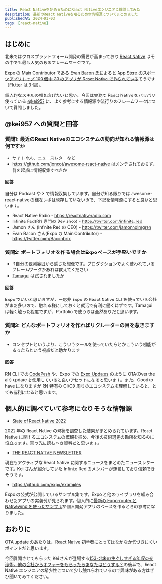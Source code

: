```yaml
---
title: React Nativeを始めるためにReact Nativeエンジニアに質問してみた
description: 最新のReact Nativeを知るための情報源についてまとめました
publishedAt: 2024-01-03
tags: [react-native]
---
```



## はじめに

北米ではクロスプラットフォーム開発の需要が高まっており [React Native](https://reactnative.dev/) はその中でも最も人気のあるフレームワークです。

[Expo](https://expo.dev/) の Main Contributor である [Evan Bacon](https://twitter.com/Baconbrix) 氏によると [App Store のスポーツアプリトップ 100 個中 33 のアプリが React Native で作られている](https://twitter.com/Baconbrix/status/1692215896029212847)そうです（[Flutter](https://flutter.dev/) は 3 個）。

個人的なスキルの幅を広げたいと思い、今回は実務で React Native をバリバリ使っている [@kei957](https://twitter.com/kei957) に、よく参考にする情報源や流行りのフレームワークについて質問しました。

## @kei957 への質問と回答

### 質問1: 最近のReact Nativeのエコシステムの動向が知れる情報源は何ですか

- サイトや人、ニュースレターなど
- https://github.com/jondot/awesome-react-native はメンテされておらず、何を起点に情報収集すべきか

#### 回答

自分は Podcast や X で情報収集しています。自分が知る限りでは awesome-react-native の様なレポは現存していないので、下記を情報源にすると良いと思います。
- React Native Radio - https://reactnativeradio.com
- Infinite Red(RN 専門の Dev shop) - https://twitter.com/infinite_red
- Jamon さん (Infinite Red の CEO) - https://twitter.com/jamonholmgren
- Evan Bacon さん(Expo の Main Contributor) - https://twitter.com/Baconbrix

### 質問2: ポートフォリオを作る場合はExpoベースが手堅いですか

- ↑自分の観測範囲から感じた想像です。プロダクションでよく使われているフレームワークがあれば教えてください
- [Tamagui](https://tamagui.dev/) は試されましたか

#### 回答

Expo でいいと思いますが、一応非 Expo の React Native CLI を使っている会社がまだ多いので、触れる様にしておくと就活で有利に働くはずです。Tamagui は軽く触った程度ですが、Portfolio で使うのは全然ありだと思います。

### 質問3: どんなポートフォリオを作ればリクルーターの目を惹きますか

- コンセプトというより、こういうツールを使っていたらとかこういう機能があったらという視点だと助かります

#### 回答

RN CLI での [CodePush](https://learn.microsoft.com/en-us/appcenter/distribution/codepush) や、Expo での [Expo Updates](https://docs.expo.dev/versions/latest/sdk/updates) のように OTA(Over the air) update を使用していると良いアセットになると思います。また、Good to have になりますが RN 特有の CI/CD 周りのエコシステムを理解していると、とても有利になると思います。

## 個人的に調べていて参考になりそうな情報源

- [State of React Native 2022](https://results.2022.stateofreactnative.com/)

2022 年の React Native の現状を調査した結果がまとめられています。React Native に関するエコシステムの概観を掴め、今後の技術選定の勘所を知るのに役立ちます。真っ先に読むべき資料だと思います。

- [THE REACT NATIVE NEWSLETTER](https://reactnativenewsletter.com/)

現在もアクティブな React Native に関するニュースをまとめたニュースレターです。Kei さんが紹介していた Infinite Red のメンバーが運営しており信頼できそうです。

- https://github.com/expo/examples

Expo の公式が公開しているサンプル集です。Expo と他のライブラリを組み合わせたアプリの実装例が見られます。個人的に[最新の Expo-router と Nativewind を使ったサンプル](https://github.com/expo/examples/tree/master/with-router-tailwind)が個人開発アプリのベースを作るときの参考になりました。

## おわりに

OTA update のあたりは、React Native 初学者にとってはなかなか気づきにくいポイントだと思います。

今回質問させてもらった Kei さんが登場する[153-北米の生々しすぎる年収の交渉術、他の会社からオファーをもらったらあなたはどうする？](https://www.vancouver-engineers.com/153)の後半で、React Native エンジニアの希少性について少し触れられているので興味がある方はぜひ聞いてみてください。
